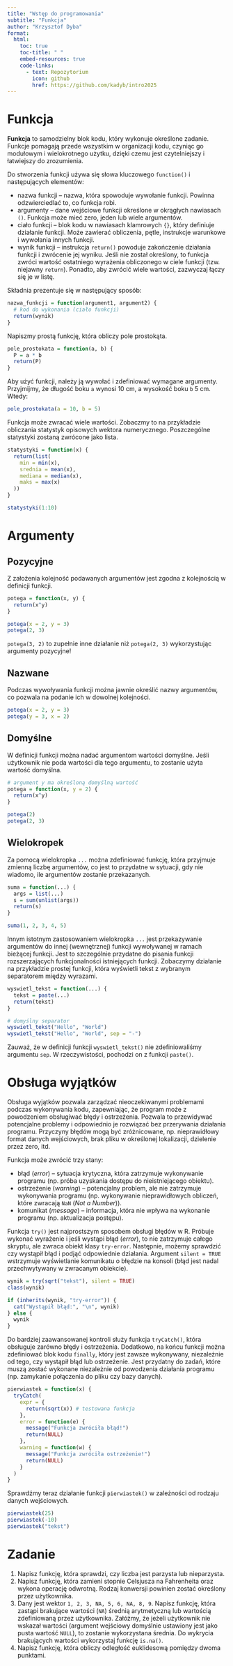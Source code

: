 ```yaml
---
title: "Wstęp do programowania"
subtitle: "Funkcja"
author: "Krzysztof Dyba"
format:
  html:
    toc: true
    toc-title: " "
    embed-resources: true
    code-links:
      - text: Repozytorium
        icon: github
        href: https://github.com/kadyb/intro2025
---
```


# Funkcja

**Funkcja** to samodzielny blok kodu, który wykonuje określone zadanie.
Funkcje pomagają przede wszystkim w organizacji kodu, czyniąc go modułowym
i wielokrotnego użytku, dzięki czemu jest czytelniejszy i łatwiejszy do
zrozumienia. 

Do stworzenia funkcji używa się słowa kluczowego `function()` i następujących
elementów:

- nazwa funkcji -- nazwa, która spowoduje wywołanie funkcji. Powinna
odzwierciedlać to, co funkcja robi.
- argumenty -- dane wejściowe funkcji określone w okrągłych nawiasach `()`.
Funkcja może mieć zero, jeden lub wiele argumentów.
- ciało funkcji -- blok kodu w nawiasach klamrowych `{}`, który definiuje
działanie funkcji. Może zawierać obliczenia, pętle, instrukcje warunkowe i
wywołania innych funkcji.
- wynik funkcji -- instrukcja `return()` powoduje zakończenie działania funkcji
i zwrócenie jej wyniku. Jeśli nie został określony, to funkcja zwróci wartość
ostatniego wyrażenia obliczonego w ciele funkcji (tzw. niejawny `return`).
Ponadto, aby zwrócić wiele wartości, zazwyczaj łączy się je w listę.

Składnia prezentuje się w następujący sposób:

```r
nazwa_funkcji = function(argument1, argument2) {
  # kod do wykonania (ciało funkcji)
  return(wynik)
}
```

Napiszmy prostą funkcję, która obliczy pole prostokąta.

```r
pole_prostokata = function(a, b) {
  P = a * b
  return(P)
}
```

Aby użyć funkcji, należy ją wywołać i zdefiniować wymagane argumenty.
Przyjmijmy, że długość boku `a` wynosi 10 cm, a wysokość boku `b` 5 cm. Wtedy:

```r
pole_prostokata(a = 10, b = 5)
```

Funkcja może zwracać wiele wartości. Zobaczmy to na przykładzie obliczania
statystyk opisowych wektora numerycznego. Poszczególne statystyki zostaną
zwrócone jako lista.

```r
statystyki = function(x) {
  return(list(
    min = min(x),
    srednia = mean(x),
    mediana = median(x),
    maks = max(x)
  ))
}
```

```r
statystyki(1:10)
```

# Argumenty

## Pozycyjne

Z założenia kolejność podawanych argumentów jest zgodna z kolejnością w definicji
funkcji.

```r
potega = function(x, y) {
  return(x^y)
}
```

```r
potega(x = 2, y = 3)
potega(2, 3)
```

`potega(3, 2)` to zupełnie inne działanie niż `potega(2, 3)` wykorzystując
argumenty pozycyjne!

## Nazwane

Podczas wywoływania funkcji można jawnie określić nazwy argumentów, co pozwala
na podanie ich w dowolnej kolejności.

```r
potega(x = 2, y = 3)
potega(y = 3, x = 2)
```

## Domyślne

W definicji funkcji można nadać argumentom wartości domyślne. Jeśli użytkownik
nie poda wartości dla tego argumentu, to zostanie użyta wartość domyślna.

```r
# argument y ma określoną domyślną wartość
potega = function(x, y = 2) {
  return(x^y)
}
```

```r
potega(2)
potega(2, 3)
```

## Wielokropek

Za pomocą wielokropka `...` można zdefiniować funkcję, która przyjmuje zmienną
liczbę argumentów, co jest to przydatne w sytuacji, gdy nie wiadomo, ile
argumentów zostanie przekazanych.

```r
suma = function(...) {
  args = list(...)
  s = sum(unlist(args))
  return(s)
}
```

```r
suma(1, 2, 3, 4, 5)
```

Innym istotnym zastosowaniem wielokropka `...` jest przekazywanie argumentów
do innej (wewnętrznej) funkcji wywoływanej w ramach bieżącej funkcji. Jest to
szczególnie przydatne do pisania funkcji rozszerzających funkcjonalności
istniejących funkcji. Zobaczymy działanie na przykładzie prostej funkcji,
która wyświetli tekst z wybranym separatorem między wyrazami.

```r
wyswietl_tekst = function(...) {
  tekst = paste(...)
  return(tekst)
}
```

```r
# domyślny separator
wyswietl_tekst("Hello", "World")
wyswietl_tekst("Hello", "World", sep = "-")
```

Zauważ, że w definicji funkcji `wyswietl_tekst()` nie zdefiniowaliśmy argumentu
`sep`. W rzeczywistości, pochodzi on z funkcji `paste()`.

# Obsługa wyjątków

Obsługa wyjątków pozwala zarządzać nieoczekiwanymi problemami podczas
wykonywania kodu, zapewniając, że program może z powodzeniem obsługiwać błędy
i ostrzeżenia. Pozwala to przewidywać potencjalne problemy i odpowiednio je
rozwiązać bez przerywania działania programu. Przyczyny błędów mogą być
zróżnicowane, np. nieprawidłowy format danych wejściowych, brak pliku w
określonej lokalizacji, dzielenie przez zero, itd.

Funkcja może zwrócić trzy stany:

- błąd (*error*) -- sytuacja krytyczna, która zatrzymuje wykonywanie programu
(np. próba uzyskania dostępu do nieistniejącego obiektu).
- ostrzeżenie (*warning*) -- potencjalny problem, ale nie zatrzymuje wykonywania
programu (np. wykonywanie nieprawidłowych obliczeń, które zwracają `NaN`
(*Not a Number*)).
- komunikat (*message*) -- informacja, która nie wpływa na wykonanie programu
(np. aktualizacja postępu).

Funkcja `try()` jest najprostszym sposobem obsługi błędów w R. Próbuje wykonać
wyrażenie i jeśli wystąpi błąd (*error*), to nie zatrzymuje całego skryptu, ale
zwraca obiekt klasy `try-error`. Następnie, możemy sprawdzić czy wystąpił błąd
i podjąć odpowiednie działania. Argument `silent = TRUE` wstrzymuje wyświetlanie
komunikatu o błędzie na konsoli (błąd jest nadal przechwytywany w zwracanym
obiekcie). 

```r
wynik = try(sqrt("tekst"), silent = TRUE)
class(wynik)
```

```r
if (inherits(wynik, "try-error")) {
  cat("Wystąpił błąd:", "\n", wynik)
} else {
  wynik
}
```

Do bardziej zaawansowanej kontroli służy funkcja `tryCatch()`, która obsługuje
zarówno błędy i ostrzeżenia. Dodatkowo, na końcu funkcji można zdefiniować
blok kodu `finally`, który jest zawsze wykonywany, niezależnie od tego, czy
wystąpił błąd lub ostrzeżenie. Jest przydatny do zadań, które muszą zostać
wykonane niezależnie od powodzenia działania programu (np. zamykanie połączenia
do pliku czy bazy danych).

```r
pierwiastek = function(x) {
  tryCatch(
    expr = {
      return(sqrt(x)) # testowana funkcja
    },
    error = function(e) {
      message("Funkcja zwróciła błąd!")
      return(NULL)
    },
    warning = function(w) {
      message("Funkcja zwróciła ostrzeżenie!")
      return(NULL)
    }
  )
}
```

Sprawdźmy teraz działanie funkcji `pierwiastek()` w zależności od rodzaju
danych wejściowych.

```r
pierwiastek(25)
pierwiastek(-10)
pierwiastek("tekst")
```

# Zadanie

1. Napisz funkcję, która sprawdzi, czy liczba jest parzysta lub nieparzysta.
2. Napisz funkcję, która zamieni stopnie Celsjusza na Fahrenheita oraz wykona
operację odwrotną. Rodzaj konwersji powinien zostać określony przez użytkownika.
3. Dany jest wektor `1, 2, 3, NA, 5, 6, NA, 8, 9`. Napisz funkcję, która zastąpi
brakujące wartości (`NA`) średnią arytmetyczną lub wartością zdefiniowaną
przez użytkownika. Załóżmy, że jeżeli użytkownik nie wskazał wartości
(argument wejściowy domyślnie ustawiony jest jako pusta wartość `NULL`), to
zostanie wykorzystana średnia. Do wykrycia brakujących wartości wykorzystaj
funkcję `is.na()`.
4. Napisz funkcję, która obliczy odległość euklidesową pomiędzy dwoma punktami.
